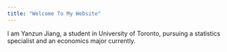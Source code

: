 ```yaml
---
title: "Welcome To My Website"
---
```


I am Yanzun Jiang, a student in University of Toronto, pursuing a statistics specialist and an economics major currently.